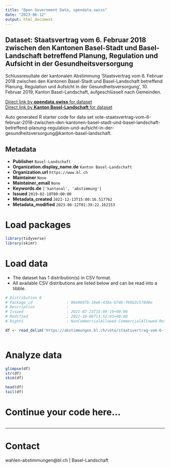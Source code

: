 ```yaml
---
title: "Open Government Data, opendata.swiss"
date: "2023-06-12"
output: html_document
---
```


## Dataset: Staatsvertrag vom 6. Februar 2018 zwischen den Kantonen Basel-Stadt und Basel-Landschaft betreffend Planung, Regulation und Aufsicht in der Gesundheitsversorgung

Schlussresultate der kantonalen Abstimmung 'Staatsvertrag vom 6. Februar 2018 zwischen den Kantonen Basel-Stadt und Basel-Landschaft betreffend Planung, Regulation und Aufsicht in der Gesundheitsversorgung', 10. Februar 2019, Kanton Basel-Landschaft, aufgeschlüsselt nach Gemeinden.

[Direct link by **opendata.swiss** for dataset](https://opendata.swiss/de/dataset/staatsvertrag-vom-6-februar-2018-zwischen-den-kantonen-basel-stadt-und-basel-landschaft-betreff)<br>
[Direct link by **Kanton Basel-Landschaft** for dataset](https://abstimmungen.bl.ch/vote/staatsvertrag-vom-6-februar-2018-zwischen-den-kantonen-basel-stadt-und-basel-landschaft-betreffend-planung-regulation-und-aufsicht-in-der-gesundheitsversorgung/data)

Auto generated R starter code for data set vote-staatsvertrag-vom-6-februar-2018-zwischen-den-kantonen-basel-stadt-und-basel-landschaft-betreffend-planung-regulation-und-aufsicht-in-der-gesundheitsversorgung@kanton-basel-landschaft.

## Metadata

- **Publisher** `Basel-Landschaft`
- **Organization.display_name.de** `Kanton Basel-Landschaft`
- **Organization.url** `https://www.bl.ch`
- **Maintainer** `None`
- **Maintainer_email** `None`
- **Keywords.de** `['kantonal', 'abstimmung']`
- **Issued** `2019-02-10T00:00:00`
- **Metadata_created** `2022-12-13T15:00:16.517762`
- **Metadata_modified** `2023-06-12T01:39:22.162153`


# Load packages

```r

library(tidyverse)
library(skimr)

```

# Load data

-   The dataset has 1 distribution(s) in CSV format.
-   All available CSV distributions are listed below and can be read into a tibble.

```r

# Distribution 0
# Package_id               : 06e9897b-16e6-438a-b746-f69b3c578d8e
# Description              : 
# Issued                   : 2021-07-23T15:09:19+00:00
# Modified                 : 2022-10-06T11:52:03+00:00
# Rights                   : NonCommercialAllowed-CommercialAllowed-ReferenceRequired

df <- read_delim('https://abstimmungen.bl.ch/vote/staatsvertrag-vom-6-februar-2018-zwischen-den-kantonen-basel-stadt-und-basel-landschaft-betreffend-planung-regulation-und-aufsicht-in-der-gesundheitsversorgung/data-csv')



```

# Analyze data

```r

glimpse(df)
str(df)
skim(df)

head(df)
tail(df)

```

# Continue your code here...

```r

```

------------------------------------------------------------------------

# Contact

wahlen-abstimmungen@bl.ch | Basel-Landschaft
